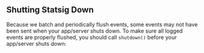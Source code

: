 ## Shutting Statsig Down

Because we batch and periodically flush events, some events may not have been sent when your app/server shuts down. To make sure all logged events are properly flushed, you should call `shutdown()` before your app/server shuts down:

